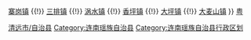 {{Navbox Chinese County
|省=广东省
|市=清远市
|县=连南瑶族自治县
|state = {{{state<includeonly>|collapsed</includeonly>}}}
|政府驻地=[[三江镇 (连南瑶族自治县)|三江镇]]
|镇=[[三江镇 (连南瑶族自治县)|三江镇]] {{!}} [[寨岗镇]] {{!}} [[三排镇]] {{!}} [[涡水镇]] {{!}} [[香坪镇]] {{!}} [[大坪镇 (连南瑶族自治县)|大坪镇]] {{!}} [[大麦山镇]]
}}<noinclude>
[[category:中国自治县模板|粤]]
[[Category:广东县级行政区划模板|清远市/自治县]]
[[Category:连南瑶族自治县]]
[[Category:连南瑶族自治县行政区划]]
</noinclude>